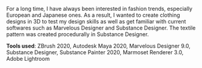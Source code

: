 For a long time, I have always been interested in fashion trends, especially European and Japanese ones. As a result, I wanted to create clothing designs in 3D to test my design skills as well as get familiar with current softwares such as Marvelous Designer and Substance Designer. The textile pattern was created procedurally in Substance Designer.

**Tools used**: ZBrush 2020, Autodesk Maya 2020, Marvelous Designer 9.0, Substance Designer, Substance Painter 2020, Marmoset Renderer 3.0, Adobe Lightroom